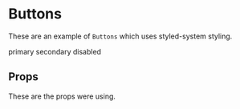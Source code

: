 
<Meta title="Components|ButtonStyledSystem" component={ButtonStyledSystem} />

# Buttons

These are an example of `Buttons` which uses styled-system styling.

<Preview>
  <Story name="primary">
    <ButtonStyledSystem variant="primary">primary</ButtonStyledSystem>
  </Story>
  <Story name="secondary">
    <ButtonStyledSystem variant="secondary">secondary</ButtonStyledSystem>
  </Story>
  <Story name="disabled">
    <ButtonStyledSystem disabled={boolean("Disabled", true)}>disabled</ButtonStyledSystem>
  </Story>
</Preview>

## Props

These are the props were using.

<Props of={ButtonStyledSystem} />


